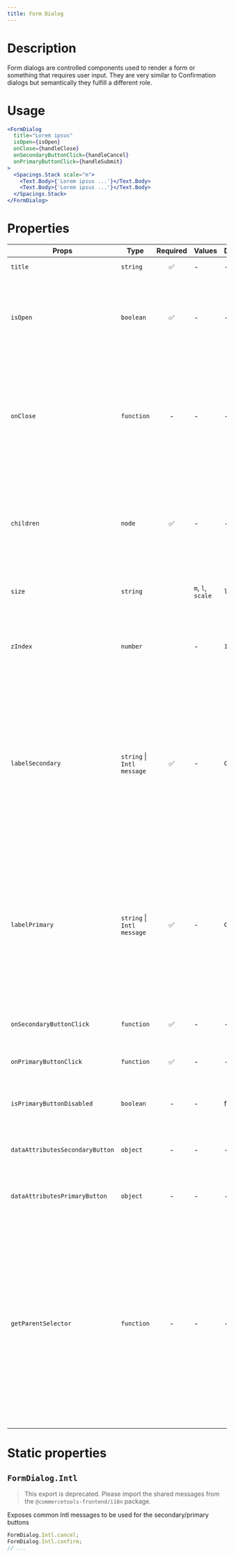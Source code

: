 ```yaml
---
title: Form Dialog
---
```


<Playground urlPath="form-dialog" />

# Description

Form dialogs are controlled components used to render a form or something that requires user input. They are very similar to Confirmation dialogs but semantically they fulfill a different role.

# Usage

```jsx
<FormDialog
  title="Lorem ipsus"
  isOpen={isOpen}
  onClose={handleClose}
  onSecondaryButtonClick={handleCancel}
  onPrimaryButtonClick={handleSubmit}
>
  <Spacings.Stack scale="m">
    <Text.Body>{'Lorem ipsus ...'}</Text.Body>
    <Text.Body>{'Lorem ipsus ...'}</Text.Body>
  </Spacings.Stack>
</FormDialog>
```

# Properties

| Props                           | Type                       | Required | Values            | Default   | Description                                                                                                                                                                                                                                                                                                     |
| ------------------------------- | -------------------------- | :------: | ----------------- | --------- | --------------------------------------------------------------------------------------------------------------------------------------------------------------------------------------------------------------------------------------------------------------------------------------------------------------- |
| `title`                         | `string`                   |    ✅    | -                 | -         | The title of the Form Dialog.                                                                                                                                                                                                                                                                                   |
| `isOpen`                        | `boolean`                  |    ✅    | -                 | -         | Indicates whether the dialog is open or closed. The parent component needs to manage this state.                                                                                                                                                                                                                |
| `onClose`                       | `function`                 |    -     | -                 | -         | Called when the dialog closes: click on overlay, click on close button, press ESC. If the function is not provided, the modal cannot be closed by any of the listed options.                                                                                                                                    |
| `children`                      | `node`                     |    ✅    | -                 | -         | Content rendered within the dialog. If the content is long in height (depending on the screen size) a scrollbar will appear.                                                                                                                                                                                    |
| `size`                          | `string`                   |          | `m`, `l`, `scale` | `l`       | Horizontal width limit of the dialog card.                                                                                                                                                                                                                                                                      |
| `zIndex`                        | `number`                   |          | -                 | `1000`    | The `z-index` value to be applied to the overlay container. It is useful if you have stacking modals.                                                                                                                                                                                                           |
| `labelSecondary`                | `string` \| `Intl message` |    ✅    | -                 | `Cancel`  | The label for the secondary button as a string, or as an Intl-like message (`{ id, defaultMessage }`). The `FormDialog` exposes a static object `Intl` containing some common Intl messages that are already translated.                                                                                        |
| `labelPrimary`                  | `string` \| `Intl message` |    ✅    | -                 | `Confirm` | The label for the primary button as a string, or as an Intl-like message (`{ id, defaultMessage }`). The `FormDialog` exposes a static object `Intl` containing some common Intl messages that are already translated.                                                                                          |
| `onSecondaryButtonClick`        | `function`                 |    ✅    | -                 | -         | Called when the secondary button is clicked.                                                                                                                                                                                                                                                                    |
| `onPrimaryButtonClick`          | `function`                 |    ✅    | -                 | -         | Called when the primary button is clicked.                                                                                                                                                                                                                                                                      |
| `isPrimaryButtonDisabled`       | `boolean`                  |    -     | -                 | false     | Indicates whether the primary button is disabled or not.                                                                                                                                                                                                                                                        |
| `dataAttributesSecondaryButton` | `object`                   |    -     | -                 | -         | Use this prop to pass `data-` attributes to the secondary button.                                                                                                                                                                                                                                               |
| `dataAttributesPrimaryButton`   | `object`                   |    -     | -                 | -         | Use this prop to pass `data-` attributes to the primary button.                                                                                                                                                                                                                                                 |
| `getParentSelector`             | `function`                 |    -     | -                 | -         | The function should return an HTML element that will be used as the parent container to hold the modal DOM tree. If no function is provided, it's expected that an HTML element with the `id="parent-container"` is present in the DOM. In the `NODE_ENV=test` environment, the default HTML element is `body`. |

# Static properties

## `FormDialog.Intl`

> This export is deprecated. Please import the shared messages from the `@commercetools-frontend/i18n` package.

Exposes common Intl messages to be used for the secondary/primary buttons

```js
FormDialog.Intl.cancel;
FormDialog.Intl.confirm;
// ...
```
